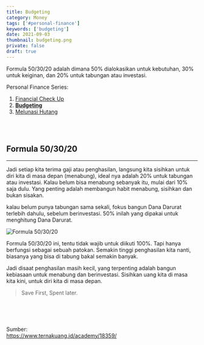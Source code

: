 ```yaml
---
title: Budgeting
category: Money
tags: ['#personal-finance']
keywords: ['budgeting']
date: 2021-09-03
thumbnail: budgeting.png
private: false
draft: true
---
```


Formula 50/30/20 adalah dimana 50% dialokasikan untuk kebutuhan, 30% untuk keiginan, dan 20% untuk tabungan atau investasi.  <br />

Personal Finance Series:
1. [Financial Check Up](/financial-check-up/)
2. **[Budgeting]()**
3. [Melunasi Hutang](/melunasi-hutang/)

<br />
<br />

## Formula 50/30/20
---

Jadi setiap kita terima gaji atau penghasilan, langsung kita sisihkan untuk diri kita di masa depan (menabung), ideal nya adalah 20% untuk tabungan atau investasi. Kalau belum bisa menabung sebanyak itu, mulai dari 10% saja dulu. Yang penting adalah membangun habit menabung, sisihkan dan bukan sisakan. <br />

kalau belum punya tabungan sama sekali, fokus bangun Dana Darurat terlebih dahulu, sebelum berinvestasi. 50% inilah yang dipakai untuk menghitung Dana Darurat.

![Formula 50/30/20](./formula.png "Photo by Ternak Uang")

Formula 50/30/20 ini, tentu tidak wajib untuk diikuti 100%. Tapi hanya berfungsi sebagai sebuah patokan. Semakin tinggi penghasilan kita nanti, biasanya yang bisa di tabung bakal semakin banyak. <br />

Jadi disaat penghasilan masih kecil, yang terpenting adalah bangun kebiasaan untuk menabung dan berinvestasi. Sisihkan uang kita di masa kita kini, untuk diri kita di masa depan.

> Save First, Spent later.


<br />
<br />
<br />

Sumber: <br />
https://www.ternakuang.id/academy/18359/
